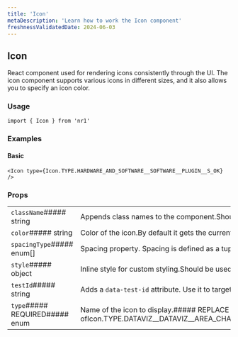 ```yaml
---
title: 'Icon'
metaDescription: 'Learn how to work the Icon component'
freshnessValidatedDate: 2024-06-03
---
```

## Icon

React component used for rendering icons consistently through the UI. The icon component supports various icons in different sizes, and it also allows you to specify an icon color.

### Usage

```
import { Icon } from 'nr1'
```



### Examples

#### Basic

```
<Icon type={Icon.TYPE.HARDWARE_AND_SOFTWARE__SOFTWARE__PLUGIN__S_OK} />
```



### Props

|                                |                                                                                                                                                                                                                                                                                                                                                                                                                                                                                                                                                                                                                                                                                                                                                                                                                                                                                                                                                                                                                                                                                                                                                                                                                                                                                                                                                                                                                                                                                                                                                                                                                                                                                                                                                                                                                                                                                                                                                                                                                                                                                                                                                                                                                                                                                                                                                                                                                                                                                                                                                                                                                                                                                                                                                                                                                                                                                                                                                                                                                                                                                                                                                                                                                                                                                                                                                                                                                                                                                                                                                                                                                                                                                                                                                                                                                                                                                                                                                                                                                                                                                                                                                                                                                                                                                                                                                                                                                                                                                                                                                                                                                                                                                                                                                                                                                                                                                                                                                                                                                                                                                                                                                                                                                                                                                                                                                                                                                                                                                                                                                                                                                                                                                                                                                                                                                                                                                                                                                                                                                                                                                                                                                                                                                                                                                                                                                                                                                                                                                                                                                                                                                                                                                                                                                                                                                                                                                                                                                                                                                                                                                                                                                                                                                                                                                                                                                                                                                                                                                                                                                                                                                                                                                                                                                                                                                                                                                                                                                                                                                                                                                                                                                                                                                                                                                                                                                                                                                                                                                                                                                                                                                                                                                                                                                                                                                                                                                                                                                                                                                                                                                                                                                                                                                                                                                                                                                                                                                                                                                                                                                                                                                                                                                                                                                                                                                                                                                                                                                                                                                                                                                                                                                                                                                                                                                                                                                                                                                                                                                                                                                                                                                                                                                                                                                                                                                                                                                                                                                                                                                                                                                                                                                                                                                                                                                                                                                                                                                                                                                                                                                                                                                                                                                                                                                                                                                                                                                                                                                                                                                                                                                                                                                                                                                                                                                                                                                                                                                                                                                                                                                                                                                                                                                                                                                                                                                                                                                                                                                                                                                                                                                                                                                                                                                                                                                                                                                                                                                                                                                                                                                                                                                                                                                                                                                                                                                                                                                                                                                                                                                                                                                                                                                                                                                                                                                                                                                                                                                                                                                                                                                                                                                                                                                                                                                                                                                                                                                                                                                                                                                                                                                                                                                                                                                                                                                                                                                                                                                                                                                                                                                                                                                                                                                                                                                                                                                                                                                                                                                                                                                                                                                                                                                                                                                                                                                                                                                                                                                                                                                                                                                                                                                                                                                                                                                                                                                                                                                                                                                                                                                                                                                                                                                                                                                                                                                                                                                                                                                                                                                                                                                                                                                                                                                                                                                                                                                                                                                                                                                                                                                                                                                                                                                                                                                                                                                                                                                                                                                                                                                                                                                                                                                                                                                                                                                                                                                                                                                                                                                                                                                                                                                                                                                                                                                                                                                           |
| ------------------------------ | ----------------------------------------------------------------------------------------------------------------------------------------------------------------------------------------------------------------------------------------------------------------------------------------------------------------------------------------------------------------------------------------------------------------------------------------------------------------------------------------------------------------------------------------------------------------------------------------------------------------------------------------------------------------------------------------------------------------------------------------------------------------------------------------------------------------------------------------------------------------------------------------------------------------------------------------------------------------------------------------------------------------------------------------------------------------------------------------------------------------------------------------------------------------------------------------------------------------------------------------------------------------------------------------------------------------------------------------------------------------------------------------------------------------------------------------------------------------------------------------------------------------------------------------------------------------------------------------------------------------------------------------------------------------------------------------------------------------------------------------------------------------------------------------------------------------------------------------------------------------------------------------------------------------------------------------------------------------------------------------------------------------------------------------------------------------------------------------------------------------------------------------------------------------------------------------------------------------------------------------------------------------------------------------------------------------------------------------------------------------------------------------------------------------------------------------------------------------------------------------------------------------------------------------------------------------------------------------------------------------------------------------------------------------------------------------------------------------------------------------------------------------------------------------------------------------------------------------------------------------------------------------------------------------------------------------------------------------------------------------------------------------------------------------------------------------------------------------------------------------------------------------------------------------------------------------------------------------------------------------------------------------------------------------------------------------------------------------------------------------------------------------------------------------------------------------------------------------------------------------------------------------------------------------------------------------------------------------------------------------------------------------------------------------------------------------------------------------------------------------------------------------------------------------------------------------------------------------------------------------------------------------------------------------------------------------------------------------------------------------------------------------------------------------------------------------------------------------------------------------------------------------------------------------------------------------------------------------------------------------------------------------------------------------------------------------------------------------------------------------------------------------------------------------------------------------------------------------------------------------------------------------------------------------------------------------------------------------------------------------------------------------------------------------------------------------------------------------------------------------------------------------------------------------------------------------------------------------------------------------------------------------------------------------------------------------------------------------------------------------------------------------------------------------------------------------------------------------------------------------------------------------------------------------------------------------------------------------------------------------------------------------------------------------------------------------------------------------------------------------------------------------------------------------------------------------------------------------------------------------------------------------------------------------------------------------------------------------------------------------------------------------------------------------------------------------------------------------------------------------------------------------------------------------------------------------------------------------------------------------------------------------------------------------------------------------------------------------------------------------------------------------------------------------------------------------------------------------------------------------------------------------------------------------------------------------------------------------------------------------------------------------------------------------------------------------------------------------------------------------------------------------------------------------------------------------------------------------------------------------------------------------------------------------------------------------------------------------------------------------------------------------------------------------------------------------------------------------------------------------------------------------------------------------------------------------------------------------------------------------------------------------------------------------------------------------------------------------------------------------------------------------------------------------------------------------------------------------------------------------------------------------------------------------------------------------------------------------------------------------------------------------------------------------------------------------------------------------------------------------------------------------------------------------------------------------------------------------------------------------------------------------------------------------------------------------------------------------------------------------------------------------------------------------------------------------------------------------------------------------------------------------------------------------------------------------------------------------------------------------------------------------------------------------------------------------------------------------------------------------------------------------------------------------------------------------------------------------------------------------------------------------------------------------------------------------------------------------------------------------------------------------------------------------------------------------------------------------------------------------------------------------------------------------------------------------------------------------------------------------------------------------------------------------------------------------------------------------------------------------------------------------------------------------------------------------------------------------------------------------------------------------------------------------------------------------------------------------------------------------------------------------------------------------------------------------------------------------------------------------------------------------------------------------------------------------------------------------------------------------------------------------------------------------------------------------------------------------------------------------------------------------------------------------------------------------------------------------------------------------------------------------------------------------------------------------------------------------------------------------------------------------------------------------------------------------------------------------------------------------------------------------------------------------------------------------------------------------------------------------------------------------------------------------------------------------------------------------------------------------------------------------------------------------------------------------------------------------------------------------------------------------------------------------------------------------------------------------------------------------------------------------------------------------------------------------------------------------------------------------------------------------------------------------------------------------------------------------------------------------------------------------------------------------------------------------------------------------------------------------------------------------------------------------------------------------------------------------------------------------------------------------------------------------------------------------------------------------------------------------------------------------------------------------------------------------------------------------------------------------------------------------------------------------------------------------------------------------------------------------------------------------------------------------------------------------------------------------------------------------------------------------------------------------------------------------------------------------------------------------------------------------------------------------------------------------------------------------------------------------------------------------------------------------------------------------------------------------------------------------------------------------------------------------------------------------------------------------------------------------------------------------------------------------------------------------------------------------------------------------------------------------------------------------------------------------------------------------------------------------------------------------------------------------------------------------------------------------------------------------------------------------------------------------------------------------------------------------------------------------------------------------------------------------------------------------------------------------------------------------------------------------------------------------------------------------------------------------------------------------------------------------------------------------------------------------------------------------------------------------------------------------------------------------------------------------------------------------------------------------------------------------------------------------------------------------------------------------------------------------------------------------------------------------------------------------------------------------------------------------------------------------------------------------------------------------------------------------------------------------------------------------------------------------------------------------------------------------------------------------------------------------------------------------------------------------------------------------------------------------------------------------------------------------------------------------------------------------------------------------------------------------------------------------------------------------------------------------------------------------------------------------------------------------------------------------------------------------------------------------------------------------------------------------------------------------------------------------------------------------------------------------------------------------------------------------------------------------------------------------------------------------------------------------------------------------------------------------------------------------------------------------------------------------------------------------------------------------------------------------------------------------------------------------------------------------------------------------------------------------------------------------------------------------------------------------------------------------------------------------------------------------------------------------------------------------------------------------------------------------------------------------------------------------------------------------------------------------------------------------------------------------------------------------------------------------------------------------------------------------------------------------------------------------------------------------------------------------------------------------------------------------------------------------------------------------------------------------------------------------------------------------------------------------------------------------------------------------------------------------------------------------------------------------------------------------------------------------------------------------------------------------------------------------------------------------------------------------------------------------------------------------------------------------------------------------------------------------------------------------------------------------------------------------------------------------------------------------------------------------------------------------------------------------------------------------------------------------------------------------------------------------------------------------------------------------------------------------------------------------------------------------------------------------------------------------------------------------------------------------------------------------------------------------------------------------------------------------------------------------------------------------------------------------------------------------------------------------------------------------------------------------------------------------------------------------------------------------------------------------------------------------------------------------------------------------------------------------------------------------------------------------------------------------------------------------------------------------------------------------------------------------------------------------------------------------------------------------------------------------------------------------------------------------------------------------------------------------------------------------------------------------------------------------------------------------------------------------------------------------------------------------------------------------------------------------------------------------------------------------------------------------------------------------------------------------------------------------------------------------------------------------------------------------------------------------------------------------------------------------------------------------------------------------------------------------------------------------------------------------------------------------------------------------------------------------------------------------------------------------------------------------------------------------------------------------------------------------------------------------------------------------------------------------------------------------------------------------------------------------------------------------------------------------------------------------------------------------------------------------------------------------------------------------------------------------------------------------------------------------------------------------------------------------------------------------------------------------------------------------------------------------------------------------------------------------------------------------------------------------------------------------------------------------------------------------------------------------------------------------------------------------------------------------------------------------------------------------------------------------------------------------------------------------------------------------------------------------------------------------------------------------------------------------------------------------------------------------------------------------------------------------------------------------------------------------------------------------------------------------------------------------------------------------------------------------------------------------------------------------------------------------------------------------------------------------------------------------------------------------------------------------------------------------- |
| `className`##### string        | Appends class names to the component.Should be used only for positioning and spacing purposes.                                                                                                                                                                                                                                                                                                                                                                                                                                                                                                                                                                                                                                                                                                                                                                                                                                                                                                                                                                                                                                                                                                                                                                                                                                                                                                                                                                                                                                                                                                                                                                                                                                                                                                                                                                                                                                                                                                                                                                                                                                                                                                                                                                                                                                                                                                                                                                                                                                                                                                                                                                                                                                                                                                                                                                                                                                                                                                                                                                                                                                                                                                                                                                                                                                                                                                                                                                                                                                                                                                                                                                                                                                                                                                                                                                                                                                                                                                                                                                                                                                                                                                                                                                                                                                                                                                                                                                                                                                                                                                                                                                                                                                                                                                                                                                                                                                                                                                                                                                                                                                                                                                                                                                                                                                                                                                                                                                                                                                                                                                                                                                                                                                                                                                                                                                                                                                                                                                                                                                                                                                                                                                                                                                                                                                                                                                                                                                                                                                                                                                                                                                                                                                                                                                                                                                                                                                                                                                                                                                                                                                                                                                                                                                                                                                                                                                                                                                                                                                                                                                                                                                                                                                                                                                                                                                                                                                                                                                                                                                                                                                                                                                                                                                                                                                                                                                                                                                                                                                                                                                                                                                                                                                                                                                                                                                                                                                                                                                                                                                                                                                                                                                                                                                                                                                                                                                                                                                                                                                                                                                                                                                                                                                                                                                                                                                                                                                                                                                                                                                                                                                                                                                                                                                                                                                                                                                                                                                                                                                                                                                                                                                                                                                                                                                                                                                                                                                                                                                                                                                                                                                                                                                                                                                                                                                                                                                                                                                                                                                                                                                                                                                                                                                                                                                                                                                                                                                                                                                                                                                                                                                                                                                                                                                                                                                                                                                                                                                                                                                                                                                                                                                                                                                                                                                                                                                                                                                                                                                                                                                                                                                                                                                                                                                                                                                                                                                                                                                                                                                                                                                                                                                                                                                                                                                                                                                                                                                                                                                                                                                                                                                                                                                                                                                                                                                                                                                                                                                                                                                                                                                                                                                                                                                                                                                                                                                                                                                                                                                                                                                                                                                                                                                                                                                                                                                                                                                                                                                                                                                                                                                                                                                                                                                                                                                                                                                                                                                                                                                                                                                                                                                                                                                                                                                                                                                                                                                                                                                                                                                                                                                                                                                                                                                                                                                                                                                                                                                                                                                                                                                                                                                                                                                                                                                                                                                                                                                                                                                                                                                                                                                                                                                                                                                                                                                                                                                                                                                                                                                                                                                                                                                                                                                                                                                                                                                                                                                                                                                                                                                                                                                                                                                                                                                                                                                                                                                                                                                                                                                                                                                                                                                                                                                                                                                                            |
| `color`##### string            | Color of the icon.By default it gets the current value of the css `color` property of the element.                                                                                                                                                                                                                                                                                                                                                                                                                                                                                                                                                                                                                                                                                                                                                                                                                                                                                                                                                                                                                                                                                                                                                                                                                                                                                                                                                                                                                                                                                                                                                                                                                                                                                                                                                                                                                                                                                                                                                                                                                                                                                                                                                                                                                                                                                                                                                                                                                                                                                                                                                                                                                                                                                                                                                                                                                                                                                                                                                                                                                                                                                                                                                                                                                                                                                                                                                                                                                                                                                                                                                                                                                                                                                                                                                                                                                                                                                                                                                                                                                                                                                                                                                                                                                                                                                                                                                                                                                                                                                                                                                                                                                                                                                                                                                                                                                                                                                                                                                                                                                                                                                                                                                                                                                                                                                                                                                                                                                                                                                                                                                                                                                                                                                                                                                                                                                                                                                                                                                                                                                                                                                                                                                                                                                                                                                                                                                                                                                                                                                                                                                                                                                                                                                                                                                                                                                                                                                                                                                                                                                                                                                                                                                                                                                                                                                                                                                                                                                                                                                                                                                                                                                                                                                                                                                                                                                                                                                                                                                                                                                                                                                                                                                                                                                                                                                                                                                                                                                                                                                                                                                                                                                                                                                                                                                                                                                                                                                                                                                                                                                                                                                                                                                                                                                                                                                                                                                                                                                                                                                                                                                                                                                                                                                                                                                                                                                                                                                                                                                                                                                                                                                                                                                                                                                                                                                                                                                                                                                                                                                                                                                                                                                                                                                                                                                                                                                                                                                                                                                                                                                                                                                                                                                                                                                                                                                                                                                                                                                                                                                                                                                                                                                                                                                                                                                                                                                                                                                                                                                                                                                                                                                                                                                                                                                                                                                                                                                                                                                                                                                                                                                                                                                                                                                                                                                                                                                                                                                                                                                                                                                                                                                                                                                                                                                                                                                                                                                                                                                                                                                                                                                                                                                                                                                                                                                                                                                                                                                                                                                                                                                                                                                                                                                                                                                                                                                                                                                                                                                                                                                                                                                                                                                                                                                                                                                                                                                                                                                                                                                                                                                                                                                                                                                                                                                                                                                                                                                                                                                                                                                                                                                                                                                                                                                                                                                                                                                                                                                                                                                                                                                                                                                                                                                                                                                                                                                                                                                                                                                                                                                                                                                                                                                                                                                                                                                                                                                                                                                                                                                                                                                                                                                                                                                                                                                                                                                                                                                                                                                                                                                                                                                                                                                                                                                                                                                                                                                                                                                                                                                                                                                                                                                                                                                                                                                                                                                                                                                                                                                                                                                                                                                                                                                                                                                                                                                                                                                                                                                                                                                                                                                                                                                                                                                                                        |
| `spacingType`##### enum\[]     | Spacing property. Spacing is defined as a tuple of zero to four values, which follow the same conventions as CSS properties like `margin` or `padding`. To omit a value, use `SPACING_TYPE.OMIT`.##### REPLACE WITH CUSTOM COMPONENT&lt;Array of##### REPLACE WITH CUSTOM COMPONENT&lt;One ofIcon.SPACING_TYPE.EXTRA_LARGEIcon.SPACING_TYPE.LARGEIcon.SPACING_TYPE.MEDIUMIcon.SPACING_TYPE.NONEIcon.SPACING_TYPE.OMITIcon.SPACING_TYPE.SMALL>>                                                                                                                                                                                                                                                                                                                                                                                                                                                                                                                                                                                                                                                                                                                                                                                                                                                                                                                                                                                                                                                                                                                                                                                                                                                                                                                                                                                                                                                                                                                                                                                                                                                                                                                                                                                                                                                                                                                                                                                                                                                                                                                                                                                                                                                                                                                                                                                                                                                                                                                                                                                                                                                                                                                                                                                                                                                                                                                                                                                                                                                                                                                                                                                                                                                                                                                                                                                                                                                                                                                                                                                                                                                                                                                                                                                                                                                                                                                                                                                                                                                                                                                                                                                                                                                                                                                                                                                                                                                                                                                                                                                                                                                                                                                                                                                                                                                                                                                                                                                                                                                                                                                                                                                                                                                                                                                                                                                                                                                                                                                                                                                                                                                                                                                                                                                                                                                                                                                                                                                                                                                                                                                                                                                                                                                                                                                                                                                                                                                                                                                                                                                                                                                                                                                                                                                                                                                                                                                                                                                                                                                                                                                                                                                                                                                                                                                                                                                                                                                                                                                                                                                                                                                                                                                                                                                                                                                                                                                                                                                                                                                                                                                                                                                                                                                                                                                                                                                                                                                                                                                                                                                                                                                                                                                                                                                                                                                                                                                                                                                                                                                                                                                                                                                                                                                                                                                                                                                                                                                                                                                                                                                                                                                                                                                                                                                                                                                                                                                                                                                                                                                                                                                                                                                                                                                                                                                                                                                                                                                                                                                                                                                                                                                                                                                                                                                                                                                                                                                                                                                                                                                                                                                                                                                                                                                                                                                                                                                                                                                                                                                                                                                                                                                                                                                                                                                                                                                                                                                                                                                                                                                                                                                                                                                                                                                                                                                                                                                                                                                                                                                                                                                                                                                                                                                                                                                                                                                                                                                                                                                                                                                                                                                                                                                                                                                                                                                                                                                                                                                                                                                                                                                                                                                                                                                                                                                                                                                                                                                                                                                                                                                                                                                                                                                                                                                                                                                                                                                                                                                                                                                                                                                                                                                                                                                                                                                                                                                                                                                                                                                                                                                                                                                                                                                                                                                                                                                                                                                                                                                                                                                                                                                                                                                                                                                                                                                                                                                                                                                                                                                                                                                                                                                                                                                                                                                                                                                                                                                                                                                                                                                                                                                                                                                                                                                                                                                                                                                                                                                                                                                                                                                                                                                                                                                                                                                                                                                                                                                                                                                                                                                                                                                                                                                                                                                                                                                                                                                                                                                                                                                                                                                                                                                                                                                                                                                                                                                                                                                                                                                                                                                                                                                                                                                                                                                                                                                                                                            |
| `style`##### object            | Inline style for custom styling.Should be used only for positioning and spacing purposes.                                                                                                                                                                                                                                                                                                                                                                                                                                                                                                                                                                                                                                                                                                                                                                                                                                                                                                                                                                                                                                                                                                                                                                                                                                                                                                                                                                                                                                                                                                                                                                                                                                                                                                                                                                                                                                                                                                                                                                                                                                                                                                                                                                                                                                                                                                                                                                                                                                                                                                                                                                                                                                                                                                                                                                                                                                                                                                                                                                                                                                                                                                                                                                                                                                                                                                                                                                                                                                                                                                                                                                                                                                                                                                                                                                                                                                                                                                                                                                                                                                                                                                                                                                                                                                                                                                                                                                                                                                                                                                                                                                                                                                                                                                                                                                                                                                                                                                                                                                                                                                                                                                                                                                                                                                                                                                                                                                                                                                                                                                                                                                                                                                                                                                                                                                                                                                                                                                                                                                                                                                                                                                                                                                                                                                                                                                                                                                                                                                                                                                                                                                                                                                                                                                                                                                                                                                                                                                                                                                                                                                                                                                                                                                                                                                                                                                                                                                                                                                                                                                                                                                                                                                                                                                                                                                                                                                                                                                                                                                                                                                                                                                                                                                                                                                                                                                                                                                                                                                                                                                                                                                                                                                                                                                                                                                                                                                                                                                                                                                                                                                                                                                                                                                                                                                                                                                                                                                                                                                                                                                                                                                                                                                                                                                                                                                                                                                                                                                                                                                                                                                                                                                                                                                                                                                                                                                                                                                                                                                                                                                                                                                                                                                                                                                                                                                                                                                                                                                                                                                                                                                                                                                                                                                                                                                                                                                                                                                                                                                                                                                                                                                                                                                                                                                                                                                                                                                                                                                                                                                                                                                                                                                                                                                                                                                                                                                                                                                                                                                                                                                                                                                                                                                                                                                                                                                                                                                                                                                                                                                                                                                                                                                                                                                                                                                                                                                                                                                                                                                                                                                                                                                                                                                                                                                                                                                                                                                                                                                                                                                                                                                                                                                                                                                                                                                                                                                                                                                                                                                                                                                                                                                                                                                                                                                                                                                                                                                                                                                                                                                                                                                                                                                                                                                                                                                                                                                                                                                                                                                                                                                                                                                                                                                                                                                                                                                                                                                                                                                                                                                                                                                                                                                                                                                                                                                                                                                                                                                                                                                                                                                                                                                                                                                                                                                                                                                                                                                                                                                                                                                                                                                                                                                                                                                                                                                                                                                                                                                                                                                                                                                                                                                                                                                                                                                                                                                                                                                                                                                                                                                                                                                                                                                                                                                                                                                                                                                                                                                                                                                                                                                                                                                                                                                                                                                                                                                                                                                                                                                                                                                                                                                                                                                                                                                                                 |
| `testId`##### string           | Adds a `data-test-id` attribute. Use it to target the component in unit and E2E tests.For a test id to be valid, prefix it with your nerdpack id, followed up by a dot.For example, `my-nerdpack.some-element`.**Note:** You might not see `data-test-id` attributes as they are removed from the DOM, to debug them pass a `e2e-test` query parameter to the URL.                                                                                                                                                                                                                                                                                                                                                                                                                                                                                                                                                                                                                                                                                                                                                                                                                                                                                                                                                                                                                                                                                                                                                                                                                                                                                                                                                                                                                                                                                                                                                                                                                                                                                                                                                                                                                                                                                                                                                                                                                                                                                                                                                                                                                                                                                                                                                                                                                                                                                                                                                                                                                                                                                                                                                                                                                                                                                                                                                                                                                                                                                                                                                                                                                                                                                                                                                                                                                                                                                                                                                                                                                                                                                                                                                                                                                                                                                                                                                                                                                                                                                                                                                                                                                                                                                                                                                                                                                                                                                                                                                                                                                                                                                                                                                                                                                                                                                                                                                                                                                                                                                                                                                                                                                                                                                                                                                                                                                                                                                                                                                                                                                                                                                                                                                                                                                                                                                                                                                                                                                                                                                                                                                                                                                                                                                                                                                                                                                                                                                                                                                                                                                                                                                                                                                                                                                                                                                                                                                                                                                                                                                                                                                                                                                                                                                                                                                                                                                                                                                                                                                                                                                                                                                                                                                                                                                                                                                                                                                                                                                                                                                                                                                                                                                                                                                                                                                                                                                                                                                                                                                                                                                                                                                                                                                                                                                                                                                                                                                                                                                                                                                                                                                                                                                                                                                                                                                                                                                                                                                                                                                                                                                                                                                                                                                                                                                                                                                                                                                                                                                                                                                                                                                                                                                                                                                                                                                                                                                                                                                                                                                                                                                                                                                                                                                                                                                                                                                                                                                                                                                                                                                                                                                                                                                                                                                                                                                                                                                                                                                                                                                                                                                                                                                                                                                                                                                                                                                                                                                                                                                                                                                                                                                                                                                                                                                                                                                                                                                                                                                                                                                                                                                                                                                                                                                                                                                                                                                                                                                                                                                                                                                                                                                                                                                                                                                                                                                                                                                                                                                                                                                                                                                                                                                                                                                                                                                                                                                                                                                                                                                                                                                                                                                                                                                                                                                                                                                                                                                                                                                                                                                                                                                                                                                                                                                                                                                                                                                                                                                                                                                                                                                                                                                                                                                                                                                                                                                                                                                                                                                                                                                                                                                                                                                                                                                                                                                                                                                                                                                                                                                                                                                                                                                                                                                                                                                                                                                                                                                                                                                                                                                                                                                                                                                                                                                                                                                                                                                                                                                                                                                                                                                                                                                                                                                                                                                                                                                                                                                                                                                                                                                                                                                                                                                                                                                                                                                                                                                                                                                                                                                                                                                                                                                                                                                                                                                                                                                                                                                                                                                                                                                                                                                                                                                                                                                                                                                                                                                                                        |
| `type`##### REQUIRED##### enum | Name of the icon to display.##### REPLACE WITH CUSTOM COMPONENT&lt;One ofIcon.TYPE.DATAVIZ\_\_DATAVIZ\_\_AREA_CHARTIcon.TYPE.DATAVIZ\_\_DATAVIZ\_\_BAR_CHARTIcon.TYPE.DATAVIZ\_\_DATAVIZ\_\_BILLBOARD_CHARTIcon.TYPE.DATAVIZ\_\_DATAVIZ\_\_BULLET_CHARTIcon.TYPE.DATAVIZ\_\_DATAVIZ\_\_CHARTIcon.TYPE.DATAVIZ\_\_DATAVIZ\_\_CHART\_\_A_ADDIcon.TYPE.DATAVIZ\_\_DATAVIZ\_\_CHART\_\_A_EDITIcon.TYPE.DATAVIZ\_\_DATAVIZ\_\_CHART\_\_A_REMOVEIcon.TYPE.DATAVIZ\_\_DATAVIZ\_\_DASHBOARDIcon.TYPE.DATAVIZ\_\_DATAVIZ\_\_DASHBOARD\_\_A_ADDIcon.TYPE.DATAVIZ\_\_DATAVIZ\_\_DASHBOARD\_\_A_EDITIcon.TYPE.DATAVIZ\_\_DATAVIZ\_\_DASHBOARD\_\_A_FILTERIcon.TYPE.DATAVIZ\_\_DATAVIZ\_\_DASHBOARD\_\_A_REMOVEIcon.TYPE.DATAVIZ\_\_DATAVIZ\_\_EVENT_FEED_CHARTIcon.TYPE.DATAVIZ\_\_DATAVIZ\_\_HEATMAP_CHARTIcon.TYPE.DATAVIZ\_\_DATAVIZ\_\_LINE_CHARTIcon.TYPE.DATAVIZ\_\_DATAVIZ\_\_MARKDOWNIcon.TYPE.DATAVIZ\_\_DATAVIZ\_\_PIE_CHARTIcon.TYPE.DATAVIZ\_\_DATAVIZ\_\_SCATTER_CHARTIcon.TYPE.DATAVIZ\_\_DATAVIZ\_\_SERVICE_MAP_CHARTIcon.TYPE.DATAVIZ\_\_DATAVIZ\_\_STACKED_BAR_CHARTIcon.TYPE.DATAVIZ\_\_DATAVIZ\_\_STACKED_HORIZONTAL_BAR_CHARTIcon.TYPE.DATAVIZ\_\_DATAVIZ\_\_TABLE_CHARTIcon.TYPE.DATAVIZ\_\_DATAVIZ\_\_TRAFFIC_LIGHTS_CHARTIcon.TYPE.DATAVIZ\_\_DATAVIZ\_\_VERTICAL_BAR_CHARTIcon.TYPE.DATE_AND_TIME\_\_DATE_AND_TIME\_\_DATEIcon.TYPE.DATE_AND_TIME\_\_DATE_AND_TIME\_\_DATE\_\_A_ADDIcon.TYPE.DATE_AND_TIME\_\_DATE_AND_TIME\_\_DATE\_\_A_REMOVEIcon.TYPE.DATE_AND_TIME\_\_DATE_AND_TIME\_\_TIMEIcon.TYPE.DATE_AND_TIME\_\_DATE_AND_TIME\_\_TIME\_\_A_ADDIcon.TYPE.DATE_AND_TIME\_\_DATE_AND_TIME\_\_TIME\_\_A_REMOVEIcon.TYPE.DOCUMENTS\_\_DOCUMENTS\_\_ATTACHMENTIcon.TYPE.DOCUMENTS\_\_DOCUMENTS\_\_DOCUMENTATIONIcon.TYPE.DOCUMENTS\_\_DOCUMENTS\_\_EMAILIcon.TYPE.DOCUMENTS\_\_DOCUMENTS\_\_EMAIL\_\_V_ALTERNATEIcon.TYPE.DOCUMENTS\_\_DOCUMENTS\_\_FILEIcon.TYPE.DOCUMENTS\_\_DOCUMENTS\_\_FILE\_\_A_ADDIcon.TYPE.DOCUMENTS\_\_DOCUMENTS\_\_FILE\_\_A_REMOVEIcon.TYPE.DOCUMENTS\_\_DOCUMENTS\_\_FOLDERIcon.TYPE.DOCUMENTS\_\_DOCUMENTS\_\_FOLDER\_\_A_ADDIcon.TYPE.DOCUMENTS\_\_DOCUMENTS\_\_FOLDER\_\_A_REMOVEIcon.TYPE.DOCUMENTS\_\_DOCUMENTS\_\_NOTESIcon.TYPE.DOCUMENTS\_\_DOCUMENTS\_\_NOTES\_\_A_ADDIcon.TYPE.DOCUMENTS\_\_DOCUMENTS\_\_NOTES\_\_A_EDITIcon.TYPE.DOCUMENTS\_\_DOCUMENTS\_\_NOTES\_\_A_REMOVEIcon.TYPE.HARDWARE_AND_SOFTWARE\_\_HARDWARE\_\_ANOMALIESIcon.TYPE.HARDWARE_AND_SOFTWARE\_\_HARDWARE\_\_CLUSTERIcon.TYPE.HARDWARE_AND_SOFTWARE\_\_HARDWARE\_\_CLUSTER\_\_A_INSPECTIcon.TYPE.HARDWARE_AND_SOFTWARE\_\_HARDWARE\_\_CLUSTER\_\_S_DISABLEDIcon.TYPE.HARDWARE_AND_SOFTWARE\_\_HARDWARE\_\_CLUSTER\_\_S_ERRORIcon.TYPE.HARDWARE_AND_SOFTWARE\_\_HARDWARE\_\_CLUSTER\_\_S_OKIcon.TYPE.HARDWARE_AND_SOFTWARE\_\_HARDWARE\_\_CLUSTER\_\_S_WARNINGIcon.TYPE.HARDWARE_AND_SOFTWARE\_\_HARDWARE\_\_CPUIcon.TYPE.HARDWARE_AND_SOFTWARE\_\_HARDWARE\_\_DESKTOPIcon.TYPE.HARDWARE_AND_SOFTWARE\_\_HARDWARE\_\_DESKTOP\_\_S_DISABLEDIcon.TYPE.HARDWARE_AND_SOFTWARE\_\_HARDWARE\_\_DESKTOP\_\_S_ERRORIcon.TYPE.HARDWARE_AND_SOFTWARE\_\_HARDWARE\_\_DESKTOP\_\_S_OKIcon.TYPE.HARDWARE_AND_SOFTWARE\_\_HARDWARE\_\_DESKTOP\_\_S_WARNINGIcon.TYPE.HARDWARE_AND_SOFTWARE\_\_HARDWARE\_\_MEMORYIcon.TYPE.HARDWARE_AND_SOFTWARE\_\_HARDWARE\_\_MOBILEIcon.TYPE.HARDWARE_AND_SOFTWARE\_\_HARDWARE\_\_MOBILE\_\_A_CHECKEDIcon.TYPE.HARDWARE_AND_SOFTWARE\_\_HARDWARE\_\_MOBILE\_\_S_DISABLEDIcon.TYPE.HARDWARE_AND_SOFTWARE\_\_HARDWARE\_\_MOBILE\_\_S_ERRORIcon.TYPE.HARDWARE_AND_SOFTWARE\_\_HARDWARE\_\_MOBILE\_\_S_OKIcon.TYPE.HARDWARE_AND_SOFTWARE\_\_HARDWARE\_\_MOBILE\_\_S_WARNINGIcon.TYPE.HARDWARE_AND_SOFTWARE\_\_HARDWARE\_\_NETWORKIcon.TYPE.HARDWARE_AND_SOFTWARE\_\_HARDWARE\_\_NETWORK\_\_A_INSPECTIcon.TYPE.HARDWARE_AND_SOFTWARE\_\_HARDWARE\_\_NETWORK\_\_S_DISABLEDIcon.TYPE.HARDWARE_AND_SOFTWARE\_\_HARDWARE\_\_NETWORK\_\_S_ERRORIcon.TYPE.HARDWARE_AND_SOFTWARE\_\_HARDWARE\_\_NETWORK\_\_S_OKIcon.TYPE.HARDWARE_AND_SOFTWARE\_\_HARDWARE\_\_NETWORK\_\_S_WARNINGIcon.TYPE.HARDWARE_AND_SOFTWARE\_\_HARDWARE\_\_SERVERIcon.TYPE.HARDWARE_AND_SOFTWARE\_\_HARDWARE\_\_SERVER\_\_A_ADDIcon.TYPE.HARDWARE_AND_SOFTWARE\_\_HARDWARE\_\_SERVER\_\_A_CONFIGUREIcon.TYPE.HARDWARE_AND_SOFTWARE\_\_HARDWARE\_\_SERVER\_\_A_EDITIcon.TYPE.HARDWARE_AND_SOFTWARE\_\_HARDWARE\_\_SERVER\_\_A_INSPECTIcon.TYPE.HARDWARE_AND_SOFTWARE\_\_HARDWARE\_\_SERVER\_\_A_PAUSEIcon.TYPE.HARDWARE_AND_SOFTWARE\_\_HARDWARE\_\_SERVER\_\_A_REMOVEIcon.TYPE.HARDWARE_AND_SOFTWARE\_\_HARDWARE\_\_SERVER\_\_S_DISABLEDIcon.TYPE.HARDWARE_AND_SOFTWARE\_\_HARDWARE\_\_SERVER\_\_S_ERRORIcon.TYPE.HARDWARE_AND_SOFTWARE\_\_HARDWARE\_\_SERVER\_\_S_OKIcon.TYPE.HARDWARE_AND_SOFTWARE\_\_HARDWARE\_\_SERVER\_\_S_WARNINGIcon.TYPE.HARDWARE_AND_SOFTWARE\_\_HARDWARE\_\_STORAGEIcon.TYPE.HARDWARE_AND_SOFTWARE\_\_KUBERNETES\_\_K8S_CLUSTERIcon.TYPE.HARDWARE_AND_SOFTWARE\_\_KUBERNETES\_\_K8S_CONTAINERIcon.TYPE.HARDWARE_AND_SOFTWARE\_\_KUBERNETES\_\_K8S_DEPLOYMENTIcon.TYPE.HARDWARE_AND_SOFTWARE\_\_KUBERNETES\_\_K8S_MASTER_NODEIcon.TYPE.HARDWARE_AND_SOFTWARE\_\_KUBERNETES\_\_K8S_NAMESPACEIcon.TYPE.HARDWARE_AND_SOFTWARE\_\_KUBERNETES\_\_K8S_NODEIcon.TYPE.HARDWARE_AND_SOFTWARE\_\_KUBERNETES\_\_K8S_PODIcon.TYPE.HARDWARE_AND_SOFTWARE\_\_KUBERNETES\_\_K8S_SERVICEIcon.TYPE.HARDWARE_AND_SOFTWARE\_\_SOFTWARE\_\_ALL_ENTITIESIcon.TYPE.HARDWARE_AND_SOFTWARE\_\_SOFTWARE\_\_APPLICATIONIcon.TYPE.HARDWARE_AND_SOFTWARE\_\_SOFTWARE\_\_APPLICATION\_\_A_CHECKEDIcon.TYPE.HARDWARE_AND_SOFTWARE\_\_SOFTWARE\_\_APPLICATION\_\_S_DISABLEDIcon.TYPE.HARDWARE_AND_SOFTWARE\_\_SOFTWARE\_\_APPLICATION\_\_S_ERRORIcon.TYPE.HARDWARE_AND_SOFTWARE\_\_SOFTWARE\_\_APPLICATION\_\_S_OKIcon.TYPE.HARDWARE_AND_SOFTWARE\_\_SOFTWARE\_\_APPLICATION\_\_S_WARNINGIcon.TYPE.HARDWARE_AND_SOFTWARE\_\_SOFTWARE\_\_BROWSERIcon.TYPE.HARDWARE_AND_SOFTWARE\_\_SOFTWARE\_\_BROWSER\_\_A_CHECKEDIcon.TYPE.HARDWARE_AND_SOFTWARE\_\_SOFTWARE\_\_BROWSER\_\_S_DISABLEDIcon.TYPE.HARDWARE_AND_SOFTWARE\_\_SOFTWARE\_\_BROWSER\_\_S_ERRORIcon.TYPE.HARDWARE_AND_SOFTWARE\_\_SOFTWARE\_\_BROWSER\_\_S_OKIcon.TYPE.HARDWARE_AND_SOFTWARE\_\_SOFTWARE\_\_BROWSER\_\_S_WARNINGIcon.TYPE.HARDWARE_AND_SOFTWARE\_\_SOFTWARE\_\_CLOUDIcon.TYPE.HARDWARE_AND_SOFTWARE\_\_SOFTWARE\_\_CODEIcon.TYPE.HARDWARE_AND_SOFTWARE\_\_SOFTWARE\_\_CONTAINERIcon.TYPE.HARDWARE_AND_SOFTWARE\_\_SOFTWARE\_\_CONTROL_CENTERIcon.TYPE.HARDWARE_AND_SOFTWARE\_\_SOFTWARE\_\_CORRELATIONIcon.TYPE.HARDWARE_AND_SOFTWARE\_\_SOFTWARE\_\_CORRELATION_REASONINGIcon.TYPE.HARDWARE_AND_SOFTWARE\_\_SOFTWARE\_\_DATABASEIcon.TYPE.HARDWARE_AND_SOFTWARE\_\_SOFTWARE\_\_DATABASE\_\_A_CHECKEDIcon.TYPE.HARDWARE_AND_SOFTWARE\_\_SOFTWARE\_\_DATABASE\_\_S_DISABLEDIcon.TYPE.HARDWARE_AND_SOFTWARE\_\_SOFTWARE\_\_DATABASE\_\_S_ERRORIcon.TYPE.HARDWARE_AND_SOFTWARE\_\_SOFTWARE\_\_DATABASE\_\_S_OKIcon.TYPE.HARDWARE_AND_SOFTWARE\_\_SOFTWARE\_\_DATABASE\_\_S_WARNINGIcon.TYPE.HARDWARE_AND_SOFTWARE\_\_SOFTWARE\_\_DECISIONSIcon.TYPE.HARDWARE_AND_SOFTWARE\_\_SOFTWARE\_\_DESTINATIONSIcon.TYPE.HARDWARE_AND_SOFTWARE\_\_SOFTWARE\_\_DOWNSTREAM_CONNECTIONIcon.TYPE.HARDWARE_AND_SOFTWARE\_\_SOFTWARE\_\_DOWNSTREAM_DEPLOYMENTIcon.TYPE.HARDWARE_AND_SOFTWARE\_\_SOFTWARE\_\_EVENTIcon.TYPE.HARDWARE_AND_SOFTWARE\_\_SOFTWARE\_\_FEEDIcon.TYPE.HARDWARE_AND_SOFTWARE\_\_SOFTWARE\_\_LIVE_VIEWIcon.TYPE.HARDWARE_AND_SOFTWARE\_\_SOFTWARE\_\_LOGSIcon.TYPE.HARDWARE_AND_SOFTWARE\_\_SOFTWARE\_\_MOBILE_APPLICATIONIcon.TYPE.HARDWARE_AND_SOFTWARE\_\_SOFTWARE\_\_MOBILE_APPLICATION\_\_A_CHECKEDIcon.TYPE.HARDWARE_AND_SOFTWARE\_\_SOFTWARE\_\_MOBILE_APPLICATION\_\_S_DISABLEDIcon.TYPE.HARDWARE_AND_SOFTWARE\_\_SOFTWARE\_\_MOBILE_APPLICATION\_\_S_ERRORIcon.TYPE.HARDWARE_AND_SOFTWARE\_\_SOFTWARE\_\_MOBILE_APPLICATION\_\_S_OKIcon.TYPE.HARDWARE_AND_SOFTWARE\_\_SOFTWARE\_\_MOBILE_APPLICATION\_\_S_WARNINGIcon.TYPE.HARDWARE_AND_SOFTWARE\_\_SOFTWARE\_\_MONITORINGIcon.TYPE.HARDWARE_AND_SOFTWARE\_\_SOFTWARE\_\_NODEIcon.TYPE.HARDWARE_AND_SOFTWARE\_\_SOFTWARE\_\_OVERVIEWIcon.TYPE.HARDWARE_AND_SOFTWARE\_\_SOFTWARE\_\_PATHWAYIcon.TYPE.HARDWARE_AND_SOFTWARE\_\_SOFTWARE\_\_PLUGINIcon.TYPE.HARDWARE_AND_SOFTWARE\_\_SOFTWARE\_\_PLUGIN\_\_A_CHECKEDIcon.TYPE.HARDWARE_AND_SOFTWARE\_\_SOFTWARE\_\_PLUGIN\_\_S_DISABLEDIcon.TYPE.HARDWARE_AND_SOFTWARE\_\_SOFTWARE\_\_PLUGIN\_\_S_ERRORIcon.TYPE.HARDWARE_AND_SOFTWARE\_\_SOFTWARE\_\_PLUGIN\_\_S_OKIcon.TYPE.HARDWARE_AND_SOFTWARE\_\_SOFTWARE\_\_PLUGIN\_\_S_WARNINGIcon.TYPE.HARDWARE_AND_SOFTWARE\_\_SOFTWARE\_\_QUERYIcon.TYPE.HARDWARE_AND_SOFTWARE\_\_SOFTWARE\_\_SERVICEIcon.TYPE.HARDWARE_AND_SOFTWARE\_\_SOFTWARE\_\_SERVICE\_\_A_CHECKEDIcon.TYPE.HARDWARE_AND_SOFTWARE\_\_SOFTWARE\_\_SERVICE\_\_S_DISABLEDIcon.TYPE.HARDWARE_AND_SOFTWARE\_\_SOFTWARE\_\_SERVICE\_\_S_ERRORIcon.TYPE.HARDWARE_AND_SOFTWARE\_\_SOFTWARE\_\_SERVICE\_\_S_OKIcon.TYPE.HARDWARE_AND_SOFTWARE\_\_SOFTWARE\_\_SERVICE\_\_S_WARNINGIcon.TYPE.HARDWARE_AND_SOFTWARE\_\_SOFTWARE\_\_SOURCESIcon.TYPE.HARDWARE_AND_SOFTWARE\_\_SOFTWARE\_\_STACK_TRACEIcon.TYPE.HARDWARE_AND_SOFTWARE\_\_SOFTWARE\_\_SYNTHESIZED_ENTITYIcon.TYPE.HARDWARE_AND_SOFTWARE\_\_SOFTWARE\_\_SYNTHETICS_MONITORIcon.TYPE.HARDWARE_AND_SOFTWARE\_\_SOFTWARE\_\_SYSTEMIcon.TYPE.HARDWARE_AND_SOFTWARE\_\_SOFTWARE\_\_TRACESIcon.TYPE.HARDWARE_AND_SOFTWARE\_\_SOFTWARE\_\_TRAFFICIcon.TYPE.HARDWARE_AND_SOFTWARE\_\_SOFTWARE\_\_UPSTREAM_CONNECTIONIcon.TYPE.HARDWARE_AND_SOFTWARE\_\_SOFTWARE\_\_UPSTREAM_DEPLOYMENTIcon.TYPE.HARDWARE_AND_SOFTWARE\_\_SOFTWARE\_\_WORKLOADSIcon.TYPE.INTERFACE\_\_ARROW\_\_ARROW_BOTTOMIcon.TYPE.INTERFACE\_\_ARROW\_\_ARROW_BOTTOM\_\_V_ALTERNATEIcon.TYPE.INTERFACE\_\_ARROW\_\_ARROW_BOTTOM\_\_V_ALTERNATE\_\_WEIGHT_BOLDIcon.TYPE.INTERFACE\_\_ARROW\_\_ARROW_DIAGONAL_BOTTOM_LEFTIcon.TYPE.INTERFACE\_\_ARROW\_\_ARROW_DIAGONAL_BOTTOM_RIGHTIcon.TYPE.INTERFACE\_\_ARROW\_\_ARROW_DIAGONAL_TOP_LEFTIcon.TYPE.INTERFACE\_\_ARROW\_\_ARROW_DIAGONAL_TOP_RIGHTIcon.TYPE.INTERFACE\_\_ARROW\_\_ARROW_HORIZONTALIcon.TYPE.INTERFACE\_\_ARROW\_\_ARROW_LEFTIcon.TYPE.INTERFACE\_\_ARROW\_\_ARROW_LEFT\_\_V_ALTERNATEIcon.TYPE.INTERFACE\_\_ARROW\_\_ARROW_LEFT\_\_V_ALTERNATE\_\_WEIGHT_BOLDIcon.TYPE.INTERFACE\_\_ARROW\_\_ARROW_RIGHTIcon.TYPE.INTERFACE\_\_ARROW\_\_ARROW_RIGHT\_\_V_ALTERNATEIcon.TYPE.INTERFACE\_\_ARROW\_\_ARROW_RIGHT\_\_V_ALTERNATE\_\_WEIGHT_BOLDIcon.TYPE.INTERFACE\_\_ARROW\_\_ARROW_TOPIcon.TYPE.INTERFACE\_\_ARROW\_\_ARROW_TOP\_\_V_ALTERNATEIcon.TYPE.INTERFACE\_\_ARROW\_\_ARROW_TOP\_\_V_ALTERNATE\_\_WEIGHT_BOLDIcon.TYPE.INTERFACE\_\_ARROW\_\_ARROW_VERTICALIcon.TYPE.INTERFACE\_\_ARROW\_\_EXPANDIcon.TYPE.INTERFACE\_\_ARROW\_\_GO_TOIcon.TYPE.INTERFACE\_\_ARROW\_\_MOVEIcon.TYPE.INTERFACE\_\_ARROW\_\_RESIZEIcon.TYPE.INTERFACE\_\_ARROW\_\_RETURN_LEFTIcon.TYPE.INTERFACE\_\_ARROW\_\_RETURN_RIGHTIcon.TYPE.INTERFACE\_\_ARROW\_\_SHRINKIcon.TYPE.INTERFACE\_\_ARROW\_\_SORTIcon.TYPE.INTERFACE\_\_CARET\_\_CARET_BOTTOMIcon.TYPE.INTERFACE\_\_CARET\_\_CARET_BOTTOM\_\_SIZE_8Icon.TYPE.INTERFACE\_\_CARET\_\_CARET_BOTTOM\_\_V_ALTERNATEIcon.TYPE.INTERFACE\_\_CARET\_\_CARET_BOTTOM\_\_WEIGHT_BOLDIcon.TYPE.INTERFACE\_\_CARET\_\_CARET_BOTTOM\_\_WEIGHT_BOLD\_\_SIZE_8Icon.TYPE.INTERFACE\_\_CARET\_\_CARET_LEFTIcon.TYPE.INTERFACE\_\_CARET\_\_CARET_LEFT\_\_SIZE_8Icon.TYPE.INTERFACE\_\_CARET\_\_CARET_LEFT\_\_V_ALTERNATEIcon.TYPE.INTERFACE\_\_CARET\_\_CARET_LEFT\_\_WEIGHT_BOLDIcon.TYPE.INTERFACE\_\_CARET\_\_CARET_LEFT\_\_WEIGHT_BOLD\_\_SIZE_8Icon.TYPE.INTERFACE\_\_CARET\_\_CARET_RIGHTIcon.TYPE.INTERFACE\_\_CARET\_\_CARET_RIGHT\_\_SIZE_8Icon.TYPE.INTERFACE\_\_CARET\_\_CARET_RIGHT\_\_V_ALTERNATEIcon.TYPE.INTERFACE\_\_CARET\_\_CARET_RIGHT\_\_WEIGHT_BOLDIcon.TYPE.INTERFACE\_\_CARET\_\_CARET_RIGHT\_\_WEIGHT_BOLD\_\_SIZE_8Icon.TYPE.INTERFACE\_\_CARET\_\_CARET_TOPIcon.TYPE.INTERFACE\_\_CARET\_\_CARET_TOP\_\_SIZE_8Icon.TYPE.INTERFACE\_\_CARET\_\_CARET_TOP\_\_V_ALTERNATEIcon.TYPE.INTERFACE\_\_CARET\_\_CARET_TOP\_\_WEIGHT_BOLDIcon.TYPE.INTERFACE\_\_CARET\_\_CARET_TOP\_\_WEIGHT_BOLD\_\_SIZE_8Icon.TYPE.INTERFACE\_\_CHEVRON\_\_CHEVRON_BOTTOMIcon.TYPE.INTERFACE\_\_CHEVRON\_\_CHEVRON_BOTTOM\_\_SIZE_8Icon.TYPE.INTERFACE\_\_CHEVRON\_\_CHEVRON_BOTTOM\_\_V_ALTERNATEIcon.TYPE.INTERFACE\_\_CHEVRON\_\_CHEVRON_BOTTOM\_\_WEIGHT_BOLDIcon.TYPE.INTERFACE\_\_CHEVRON\_\_CHEVRON_BOTTOM\_\_WEIGHT_BOLD\_\_SIZE_8Icon.TYPE.INTERFACE\_\_CHEVRON\_\_CHEVRON_LEFTIcon.TYPE.INTERFACE\_\_CHEVRON\_\_CHEVRON_LEFT\_\_SIZE_8Icon.TYPE.INTERFACE\_\_CHEVRON\_\_CHEVRON_LEFT\_\_V_ALTERNATEIcon.TYPE.INTERFACE\_\_CHEVRON\_\_CHEVRON_LEFT\_\_WEIGHT_BOLDIcon.TYPE.INTERFACE\_\_CHEVRON\_\_CHEVRON_LEFT\_\_WEIGHT_BOLD\_\_SIZE_8Icon.TYPE.INTERFACE\_\_CHEVRON\_\_CHEVRON_RIGHTIcon.TYPE.INTERFACE\_\_CHEVRON\_\_CHEVRON_RIGHT\_\_SIZE_8Icon.TYPE.INTERFACE\_\_CHEVRON\_\_CHEVRON_RIGHT\_\_V_ALTERNATEIcon.TYPE.INTERFACE\_\_CHEVRON\_\_CHEVRON_RIGHT\_\_WEIGHT_BOLDIcon.TYPE.INTERFACE\_\_CHEVRON\_\_CHEVRON_RIGHT\_\_WEIGHT_BOLD\_\_SIZE_8Icon.TYPE.INTERFACE\_\_CHEVRON\_\_CHEVRON_TOPIcon.TYPE.INTERFACE\_\_CHEVRON\_\_CHEVRON_TOP\_\_SIZE_8Icon.TYPE.INTERFACE\_\_CHEVRON\_\_CHEVRON_TOP\_\_V_ALTERNATEIcon.TYPE.INTERFACE\_\_CHEVRON\_\_CHEVRON_TOP\_\_WEIGHT_BOLDIcon.TYPE.INTERFACE\_\_CHEVRON\_\_CHEVRON_TOP\_\_WEIGHT_BOLD\_\_SIZE_8Icon.TYPE.INTERFACE\_\_INFO\_\_ANNOUNCEMENTIcon.TYPE.INTERFACE\_\_INFO\_\_HELPIcon.TYPE.INTERFACE\_\_INFO\_\_INFOIcon.TYPE.INTERFACE\_\_INFO\_\_INFO\_\_WEIGHT_BOLDIcon.TYPE.INTERFACE\_\_OPERATIONS\_\_ADJUSTIcon.TYPE.INTERFACE\_\_OPERATIONS\_\_ALERTIcon.TYPE.INTERFACE\_\_OPERATIONS\_\_ALERT\_\_A_REMOVEIcon.TYPE.INTERFACE\_\_OPERATIONS\_\_ALERT\_\_S_OFFIcon.TYPE.INTERFACE\_\_OPERATIONS\_\_ALERT\_\_S_ONIcon.TYPE.INTERFACE\_\_OPERATIONS\_\_ARCHIVEIcon.TYPE.INTERFACE\_\_OPERATIONS\_\_CENTERIcon.TYPE.INTERFACE\_\_OPERATIONS\_\_CLOSEIcon.TYPE.INTERFACE\_\_OPERATIONS\_\_CLOSE\_\_SIZE_8Icon.TYPE.INTERFACE\_\_OPERATIONS\_\_CLOSE\_\_V_ALTERNATEIcon.TYPE.INTERFACE\_\_OPERATIONS\_\_CONFIGUREIcon.TYPE.INTERFACE\_\_OPERATIONS\_\_COPY_TOIcon.TYPE.INTERFACE\_\_OPERATIONS\_\_COPY_TO_CLIPBOARDIcon.TYPE.INTERFACE\_\_OPERATIONS\_\_DOWNLOADIcon.TYPE.INTERFACE\_\_OPERATIONS\_\_DRAGIcon.TYPE.INTERFACE\_\_OPERATIONS\_\_EDITIcon.TYPE.INTERFACE\_\_OPERATIONS\_\_EXPORTIcon.TYPE.INTERFACE\_\_OPERATIONS\_\_EXTERNAL_LINKIcon.TYPE.INTERFACE\_\_OPERATIONS\_\_FILTERIcon.TYPE.INTERFACE\_\_OPERATIONS\_\_FILTER\_\_A_ADDIcon.TYPE.INTERFACE\_\_OPERATIONS\_\_FILTER\_\_A_REMOVEIcon.TYPE.INTERFACE\_\_OPERATIONS\_\_FILTER\_\_V_ALTERNATEIcon.TYPE.INTERFACE\_\_OPERATIONS\_\_FOLLOWIcon.TYPE.INTERFACE\_\_OPERATIONS\_\_GROUPIcon.TYPE.INTERFACE\_\_OPERATIONS\_\_GROUP\_\_A_REMOVEIcon.TYPE.INTERFACE\_\_OPERATIONS\_\_GROUP\_\_V_ALTERNATEIcon.TYPE.INTERFACE\_\_OPERATIONS\_\_HIDEIcon.TYPE.INTERFACE\_\_OPERATIONS\_\_HIDE_OTHERSIcon.TYPE.INTERFACE\_\_OPERATIONS\_\_HIGHLIGHTIcon.TYPE.INTERFACE\_\_OPERATIONS\_\_IMPORTIcon.TYPE.INTERFACE\_\_OPERATIONS\_\_MOREIcon.TYPE.INTERFACE\_\_OPERATIONS\_\_PAUSEIcon.TYPE.INTERFACE\_\_OPERATIONS\_\_PAUSE_ALTERNATE\_\_V_ALTERNATEIcon.TYPE.INTERFACE\_\_OPERATIONS\_\_PINIcon.TYPE.INTERFACE\_\_OPERATIONS\_\_PLAYIcon.TYPE.INTERFACE\_\_OPERATIONS\_\_PLAY_ALTERNATE\_\_V_ALTERNATEIcon.TYPE.INTERFACE\_\_OPERATIONS\_\_REARRANGEIcon.TYPE.INTERFACE\_\_OPERATIONS\_\_REDOIcon.TYPE.INTERFACE\_\_OPERATIONS\_\_REFRESHIcon.TYPE.INTERFACE\_\_OPERATIONS\_\_REMOVE\_\_V_ALTERNATEIcon.TYPE.INTERFACE\_\_OPERATIONS\_\_REPLY\_\_A_REPLYIcon.TYPE.INTERFACE\_\_OPERATIONS\_\_SEARCHIcon.TYPE.INTERFACE\_\_OPERATIONS\_\_SEARCH\_\_V_ALTERNATEIcon.TYPE.INTERFACE\_\_OPERATIONS\_\_SELECTIONIcon.TYPE.INTERFACE\_\_OPERATIONS\_\_SELECTION\_\_V_ALTERNATEIcon.TYPE.INTERFACE\_\_OPERATIONS\_\_SHAREIcon.TYPE.INTERFACE\_\_OPERATIONS\_\_SHARE_LINKIcon.TYPE.INTERFACE\_\_OPERATIONS\_\_SHOWIcon.TYPE.INTERFACE\_\_OPERATIONS\_\_SKIP_BACKIcon.TYPE.INTERFACE\_\_OPERATIONS\_\_SKIP_FORWARDIcon.TYPE.INTERFACE\_\_OPERATIONS\_\_TAGIcon.TYPE.INTERFACE\_\_OPERATIONS\_\_TRASHIcon.TYPE.INTERFACE\_\_OPERATIONS\_\_TV_MODEIcon.TYPE.INTERFACE\_\_OPERATIONS\_\_TV_MODE\_\_A_TV_MODEIcon.TYPE.INTERFACE\_\_OPERATIONS\_\_UNDOIcon.TYPE.INTERFACE\_\_OPERATIONS\_\_UNPINIcon.TYPE.INTERFACE\_\_OPERATIONS\_\_UPLOADIcon.TYPE.INTERFACE\_\_PLACEHOLDERS\_\_CUSTOM_PLACEHOLDERIcon.TYPE.INTERFACE\_\_PLACEHOLDERS\_\_ICON_PLACEHOLDERIcon.TYPE.INTERFACE\_\_SIGN\_\_ASTERISKIcon.TYPE.INTERFACE\_\_SIGN\_\_CHECKMARKIcon.TYPE.INTERFACE\_\_SIGN\_\_CHECKMARK\_\_V_ALTERNATEIcon.TYPE.INTERFACE\_\_SIGN\_\_CHECKMARK\_\_V_ALTERNATE\_\_WEIGHT_BOLDIcon.TYPE.INTERFACE\_\_SIGN\_\_CLOSEIcon.TYPE.INTERFACE\_\_SIGN\_\_DOLLAR_SIGNIcon.TYPE.INTERFACE\_\_SIGN\_\_EXCLAMATIONIcon.TYPE.INTERFACE\_\_SIGN\_\_EXCLAMATION\_\_V_ALTERNATEIcon.TYPE.INTERFACE\_\_SIGN\_\_MINUSIcon.TYPE.INTERFACE\_\_SIGN\_\_MINUS\_\_V_ALTERNATEIcon.TYPE.INTERFACE\_\_SIGN\_\_NUMBERIcon.TYPE.INTERFACE\_\_SIGN\_\_PLUSIcon.TYPE.INTERFACE\_\_SIGN\_\_PLUS\_\_V_ALTERNATEIcon.TYPE.INTERFACE\_\_SIGN\_\_TIMESIcon.TYPE.INTERFACE\_\_SIGN\_\_TIMES\_\_SIZE_8Icon.TYPE.INTERFACE\_\_SIGN\_\_TIMES\_\_V_ALTERNATEIcon.TYPE.INTERFACE\_\_STATE\_\_CLOSEDIcon.TYPE.INTERFACE\_\_STATE\_\_CRITICALIcon.TYPE.INTERFACE\_\_STATE\_\_CRITICAL\_\_WEIGHT_BOLDIcon.TYPE.INTERFACE\_\_STATE\_\_DISABLEDIcon.TYPE.INTERFACE\_\_STATE\_\_ENABLEDIcon.TYPE.INTERFACE\_\_STATE\_\_HEALTHYIcon.TYPE.INTERFACE\_\_STATE\_\_LOADINGIcon.TYPE.INTERFACE\_\_STATE\_\_LOCKIcon.TYPE.INTERFACE\_\_STATE\_\_OPENIcon.TYPE.INTERFACE\_\_STATE\_\_PRIVATEIcon.TYPE.INTERFACE\_\_STATE\_\_PUBLICIcon.TYPE.INTERFACE\_\_STATE\_\_UNAVAILABLEIcon.TYPE.INTERFACE\_\_STATE\_\_UNLOCKIcon.TYPE.INTERFACE\_\_STATE\_\_WARNINGIcon.TYPE.INTERFACE\_\_STATE\_\_WARNING\_\_WEIGHT_BOLDIcon.TYPE.INTERFACE\_\_VIEW\_\_ENTER_FULL_SCREENIcon.TYPE.INTERFACE\_\_VIEW\_\_EXIT_FULL_SCREENIcon.TYPE.INTERFACE\_\_VIEW\_\_GRID_VIEWIcon.TYPE.INTERFACE\_\_VIEW\_\_HIGH_DENSITY_VIEWIcon.TYPE.INTERFACE\_\_VIEW\_\_LAYER_LISTIcon.TYPE.INTERFACE\_\_VIEW\_\_LIST_VIEWIcon.TYPE.INTERFACE\_\_VIEW\_\_SIXTH_SENSEIcon.TYPE.INTERFACE\_\_VIEW\_\_THEME_TOGGLEIcon.TYPE.INTERFACE\_\_VIEW\_\_THEME_TOGGLE\_\_S_DARKIcon.TYPE.INTERFACE\_\_VIEW\_\_THEME_TOGGLE\_\_S_LIGHTIcon.TYPE.LOCATION\_\_LOCATION\_\_HOMEIcon.TYPE.LOCATION\_\_LOCATION\_\_MAPIcon.TYPE.LOCATION\_\_LOCATION\_\_PINIcon.TYPE.LOCATION\_\_LOCATION\_\_WORLDIcon.TYPE.PROFILES\_\_EVENTS\_\_COMMENTIcon.TYPE.PROFILES\_\_EVENTS\_\_COMMENT\_\_A_EDITIcon.TYPE.PROFILES\_\_EVENTS\_\_FAVORITEIcon.TYPE.PROFILES\_\_EVENTS\_\_FAVORITE\_\_WEIGHT_BOLDIcon.TYPE.PROFILES\_\_EVENTS\_\_LIKEIcon.TYPE.PROFILES\_\_USERS\_\_ORGANIZATIONIcon.TYPE.PROFILES\_\_USERS\_\_ORGANIZATION\_\_A_ADDIcon.TYPE.PROFILES\_\_USERS\_\_ORGANIZATION\_\_A_EDITIcon.TYPE.PROFILES\_\_USERS\_\_ORGANIZATION\_\_A_REMOVEIcon.TYPE.PROFILES\_\_USERS\_\_TEAMIcon.TYPE.PROFILES\_\_USERS\_\_TEAM\_\_A_ADDIcon.TYPE.PROFILES\_\_USERS\_\_TEAM\_\_A_EDITIcon.TYPE.PROFILES\_\_USERS\_\_TEAM\_\_A_REMOVEIcon.TYPE.PROFILES\_\_USERS\_\_USERIcon.TYPE.PROFILES\_\_USERS\_\_USER\_\_A_ADDIcon.TYPE.PROFILES\_\_USERS\_\_USER\_\_A_EDITIcon.TYPE.PROFILES\_\_USERS\_\_USER\_\_A_REMOVE> |